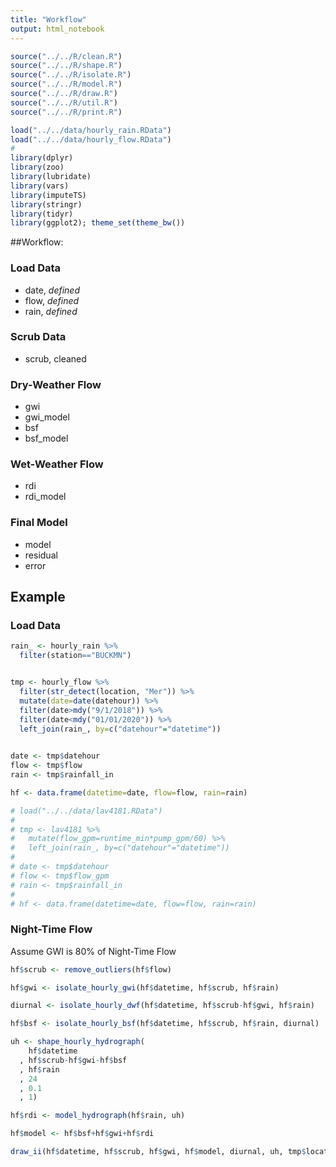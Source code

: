 ```yaml
---
title: "Workflow"
output: html_notebook
---
```


```r
source("../../R/clean.R")
source("../../R/shape.R")
source("../../R/isolate.R")
source("../../R/model.R")
source("../../R/draw.R")
source("../../R/util.R")
source("../../R/print.R")

load("../../data/hourly_rain.RData")
load("../../data/hourly_flow.RData")
# 
library(dplyr)
library(zoo)
library(lubridate)
library(vars)
library(imputeTS)
library(stringr)
library(tidyr)
library(ggplot2); theme_set(theme_bw())
```

##Workflow:

### Load Data
 
 - date, *defined*
 - flow, *defined*
 - rain, *defined*
 
### Scrub Data

 - scrub, cleaned

### Dry-Weather Flow

 - gwi
 - gwi_model
 - bsf
 - bsf_model
 
### Wet-Weather Flow

 - rdi
 - rdi_model
 
### Final Model

 - model
 - residual
 - error

## Example

### Load Data
```r
rain_ <- hourly_rain %>%
  filter(station=="BUCKMN")


tmp <- hourly_flow %>%
  filter(str_detect(location, "Mer")) %>%
  mutate(date=date(datehour)) %>%
  filter(date>mdy("9/1/2018")) %>% 
  filter(date<mdy("01/01/2020")) %>%
  left_join(rain_, by=c("datehour"="datetime"))
  

date <- tmp$datehour
flow <- tmp$flow
rain <- tmp$rainfall_in

hf <- data.frame(datetime=date, flow=flow, rain=rain)

# load("../../data/lav4181.RData")
# 
# tmp <- lav4181 %>%
#   mutate(flow_gpm=runtime_min*pump_gpm/60) %>%
#   left_join(rain_, by=c("datehour"="datetime"))
# 
# date <- tmp$datehour
# flow <- tmp$flow_gpm
# rain <- tmp$rainfall_in
# 
# hf <- data.frame(datetime=date, flow=flow, rain=rain)
```
### Night-Time Flow
Assume GWI is 80% of Night-Time Flow
```r
hf$scrub <- remove_outliers(hf$flow)

hf$gwi <- isolate_hourly_gwi(hf$datetime, hf$scrub, hf$rain)

diurnal <- isolate_hourly_dwf(hf$datetime, hf$scrub-hf$gwi, hf$rain)

hf$bsf <- isolate_hourly_bsf(hf$datetime, hf$scrub, hf$rain, diurnal)

uh <- shape_hourly_hydrograph(
    hf$datetime
  , hf$scrub-hf$gwi-hf$bsf
  , hf$rain
  , 24
  , 0.1
  , 1)

hf$rdi <- model_hydrograph(hf$rain, uh)

hf$model <- hf$bsf+hf$gwi+hf$rdi

draw_ii(hf$datetime, hf$scrub, hf$gwi, hf$model, diurnal, uh, tmp$location[1])
```
